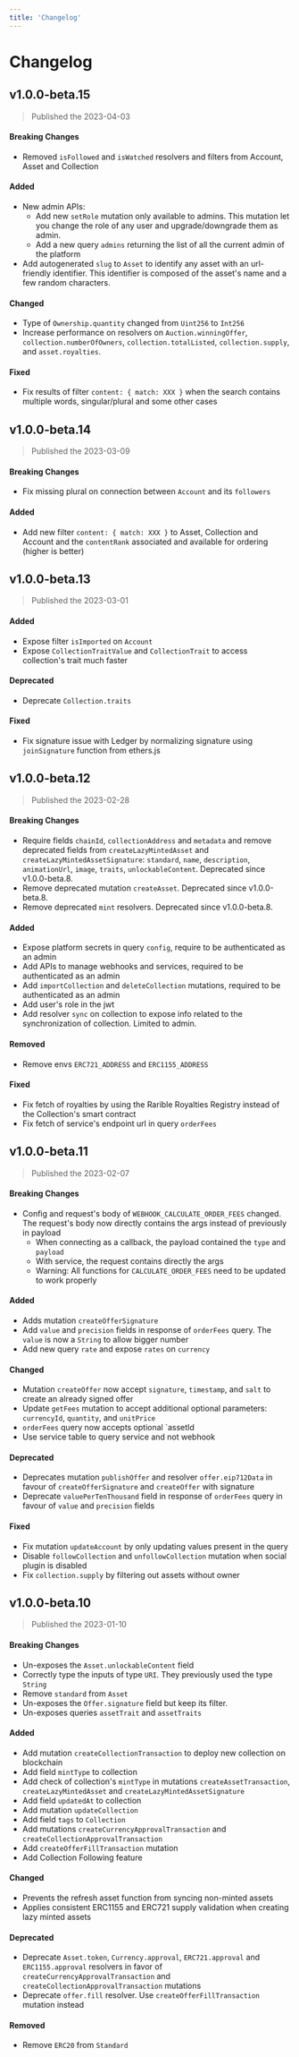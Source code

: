 ```yaml
---
title: 'Changelog'
---
```


# Changelog

## v1.0.0-beta.15

> Published the 2023-04-03

#### Breaking Changes

- Removed `isFollowed` and `isWatched` resolvers and filters from Account, Asset and Collection

#### Added

- New admin APIs:
  - Add new `setRole` mutation only available to admins. This mutation let you change the role of any user and upgrade/downgrade them as admin.
  - Add a new query `admins` returning the list of all the current admin of the platform
- Add autogenerated `slug` to `Asset` to identify any asset with an url-friendly identifier. This identifier is composed of the asset's name and a few random characters.

#### Changed

- Type of `Ownership.quantity` changed from `Uint256` to `Int256`
- Increase performance on resolvers on `Auction.winningOffer`, `collection.numberOfOwners`, `collection.totalListed`, `collection.supply`, and `asset.royalties`.

#### Fixed

- Fix results of filter `content: { match: XXX }` when the search contains multiple words, singular/plural and some other cases

## v1.0.0-beta.14

> Published the 2023-03-09

#### Breaking Changes

- Fix missing plural on connection between `Account` and its `followers`

#### Added

- Add new filter `content: { match: XXX }` to Asset, Collection and Account and the `contentRank` associated and available for ordering (higher is better)

## v1.0.0-beta.13

> Published the 2023-03-01

#### Added

- Expose filter `isImported` on `Account`
- Expose `CollectionTraitValue` and `CollectionTrait` to access collection's trait much faster

#### Deprecated

- Deprecate `Collection.traits`

#### Fixed

- Fix signature issue with Ledger by normalizing signature using `joinSignature` function from ethers.js

## v1.0.0-beta.12

> Published the 2023-02-28

#### Breaking Changes

- Require fields `chainId`, `collectionAddress` and `metadata` and remove deprecated fields from `createLazyMintedAsset` and `createLazyMintedAssetSignature`: `standard`, `name`, `description`, `animationUrl`, `image`, `traits`, `unlockableContent`. Deprecated since v1.0.0-beta.8.
- Remove deprecated mutation `createAsset`. Deprecated since v1.0.0-beta.8.
- Remove deprecated `mint` resolvers. Deprecated since v1.0.0-beta.8.

#### Added

- Expose platform secrets in query `config`, require to be authenticated as an admin
- Add APIs to manage webhooks and services, required to be authenticated as an admin
- Add `importCollection` and `deleteCollection` mutations, required to be authenticated as an admin
- Add user's role in the jwt
- Add resolver `sync` on collection to expose info related to the synchronization of collection. Limited to admin.

#### Removed

- Remove envs `ERC721_ADDRESS` and `ERC1155_ADDRESS`

#### Fixed

- Fix fetch of royalties by using the Rarible Royalties Registry instead of the Collection's smart contract
- Fix fetch of service's endpoint url in query `orderFees`

## v1.0.0-beta.11

> Published the 2023-02-07

#### Breaking Changes

- Config and request's body of `WEBHOOK_CALCULATE_ORDER_FEES` changed. The request's body now directly contains the args instead of previously in payload
  - When connecting as a callback, the payload contained the `type` and `payload`
  - With service, the request contains directly the args
  - Warning: All functions for `CALCULATE_ORDER_FEES` need to be updated to work properly

#### Added

- Adds mutation `createOfferSignature`
- Add `value` and `precision` fields in response of `orderFees` query. The `value` is now a `String` to allow bigger number
- Add new query `rate` and expose `rates` on `currency`

#### Changed

- Mutation `createOffer` now accept `signature`, `timestamp`, and `salt` to create an already signed offer
- Update `getFees` mutation to accept additional optional parameters: `currencyId`, `quantity`, and `unitPrice`
- `orderFees` query now accepts optional `assetId
- Use service table to query service and not webhook

#### Deprecated

- Deprecates mutation `publishOffer` and resolver `offer.eip712Data` in favour of `createOfferSignature` and `createOffer` with signature
- Deprecate `valuePerTenThousand` field in response of `orderFees` query in favour of `value` and `precision` fields

#### Fixed

- Fix mutation `updateAccount` by only updating values present in the query
- Disable `followCollection` and `unfollowCollection` mutation when social plugin is disabled
- Fix `collection.supply` by filtering out assets without owner

## v1.0.0-beta.10

> Published the 2023-01-10

#### Breaking Changes

- Un-exposes the `Asset.unlockableContent` field
- Correctly type the inputs of type `URI`. They previously used the type `String`
- Remove `standard` from `Asset`
- Un-exposes the `Offer.signature` field but keep its filter.
- Un-exposes queries `assetTrait` and `assetTraits`

#### Added

- Add mutation `createCollectionTransaction` to deploy new collection on blockchain
- Add field `mintType` to collection
- Add check of collection's `mintType` in mutations `createAssetTransaction`, `createLazyMintedAsset` and `createLazyMintedAssetSignature`
- Add field `updatedAt` to collection
- Add mutation `updateCollection`
- Add field `tags` to `Collection`
- Add mutations `createCurrencyApprovalTransaction` and `createCollectionApprovalTransaction`
- Add `createOfferFillTransaction` mutation
- Add Collection Following feature

#### Changed

- Prevents the refresh asset function from syncing non-minted assets
- Applies consistent ERC1155 and ERC721 supply validation when creating lazy minted assets

#### Deprecated

- Deprecate `Asset.token`, `Currency.approval`, `ERC721.approval` and `ERC1155.approval` resolvers in favor of `createCurrencyApprovalTransaction` and `createCollectionApprovalTransaction` mutations
- Deprecate `offer.fill` resolver. Use `createOfferFillTransaction` mutation instead

#### Removed

- Remove `ERC20` from `Standard`
